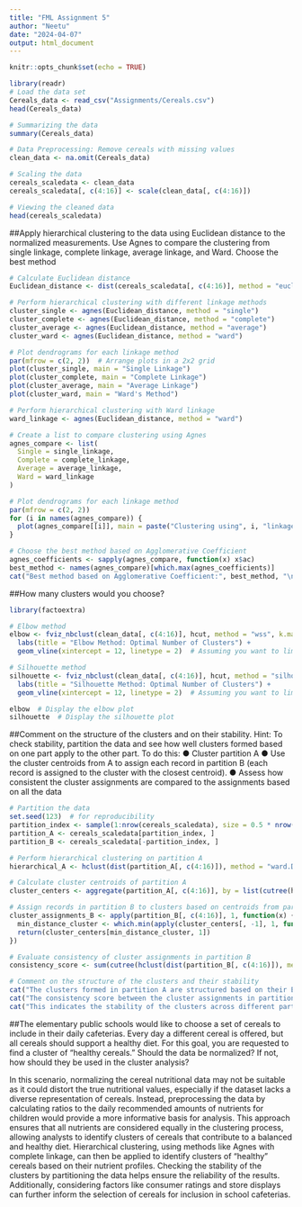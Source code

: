 ---
title: "FML Assignment 5"
author: "Neetu"
date: "2024-04-07"
output: html_document
---

```{r setup, include=FALSE}
knitr::opts_chunk$set(echo = TRUE)
```

```{r}
library(readr)
# Load the data set
Cereals_data <- read_csv("Assignments/Cereals.csv")
head(Cereals_data)

# Summarizing the data
summary(Cereals_data)

# Data Preprocessing: Remove cereals with missing values
clean_data <- na.omit(Cereals_data)

# Scaling the data
cereals_scaledata <- clean_data
cereals_scaledata[, c(4:16)] <- scale(clean_data[, c(4:16)])

# Viewing the cleaned data
head(cereals_scaledata)

```
##Apply hierarchical clustering to the data using Euclidean distance to the normalized measurements. Use Agnes to compare the clustering from single linkage, complete linkage, average linkage, and Ward. Choose the best method

```{r}
# Calculate Euclidean distance
Euclidean_distance <- dist(cereals_scaledata[, c(4:16)], method = "euclidean")

# Perform hierarchical clustering with different linkage methods
cluster_single <- agnes(Euclidean_distance, method = "single")
cluster_complete <- agnes(Euclidean_distance, method = "complete")
cluster_average <- agnes(Euclidean_distance, method = "average")
cluster_ward <- agnes(Euclidean_distance, method = "ward")

# Plot dendrograms for each linkage method
par(mfrow = c(2, 2))  # Arrange plots in a 2x2 grid
plot(cluster_single, main = "Single Linkage")
plot(cluster_complete, main = "Complete Linkage")
plot(cluster_average, main = "Average Linkage")
plot(cluster_ward, main = "Ward's Method")

# Perform hierarchical clustering with Ward linkage
ward_linkage <- agnes(Euclidean_distance, method = "ward")

# Create a list to compare clustering using Agnes
agnes_compare <- list(
  Single = single_linkage,
  Complete = complete_linkage,
  Average = average_linkage,
  Ward = ward_linkage
)

# Plot dendrograms for each linkage method
par(mfrow = c(2, 2))
for (i in names(agnes_compare)) {
  plot(agnes_compare[[i]], main = paste("Clustering using", i, "linkage"))
}

# Choose the best method based on Agglomerative Coefficient
agnes_coefficients <- sapply(agnes_compare, function(x) x$ac)
best_method <- names(agnes_compare)[which.max(agnes_coefficients)]
cat("Best method based on Agglomerative Coefficient:", best_method, "\n")

```

##How many clusters would you choose?
```{r}
library(factoextra)

# Elbow method
elbow <- fviz_nbclust(clean_data[, c(4:16)], hcut, method = "wss", k.max = 25) +
  labs(title = "Elbow Method: Optimal Number of Clusters") +
  geom_vline(xintercept = 12, linetype = 2)  # Assuming you want to limit the number of clusters to 12

# Silhouette method
silhouette <- fviz_nbclust(clean_data[, c(4:16)], hcut, method = "silhouette", k.max = 30) +
  labs(title = "Silhouette Method: Optimal Number of Clusters") +
  geom_vline(xintercept = 12, linetype = 2)  # Assuming you want to limit the number of clusters to 12

elbow  # Display the elbow plot
silhouette  # Display the silhouette plot

```
##Comment on the structure of the clusters and on their stability. Hint: To check stability, partition the data and see how well clusters formed based on one part apply to the other part. To do this: 
● Cluster partition A
● Use the cluster centroids from A to assign each record in partition B (each record
is assigned to the cluster with the closest centroid).
● Assess how consistent the cluster assignments are compared to the
assignments based on all the data
```{r}
# Partition the data
set.seed(123)  # for reproducibility
partition_index <- sample(1:nrow(cereals_scaledata), size = 0.5 * nrow(cereals_scaledata))
partition_A <- cereals_scaledata[partition_index, ]
partition_B <- cereals_scaledata[-partition_index, ]

# Perform hierarchical clustering on partition A
hierarchical_A <- hclust(dist(partition_A[, c(4:16)]), method = "ward.D2")

# Calculate cluster centroids of partition A
cluster_centers <- aggregate(partition_A[, c(4:16)], by = list(cutree(hierarchical_A, k = 5)), FUN = mean)

# Assign records in partition B to clusters based on centroids from partition A
cluster_assignments_B <- apply(partition_B[, c(4:16)], 1, function(x) {
  min_distance_cluster <- which.min(apply(cluster_centers[, -1], 1, function(y) sqrt(sum((x - y)^2))))
  return(cluster_centers[min_distance_cluster, 1])
})

# Evaluate consistency of cluster assignments in partition B
consistency_score <- sum(cutree(hclust(dist(partition_B[, c(4:16)]), method = "ward.D2"), k = 5) == cluster_assignments_B) / nrow(partition_B)

# Comment on the structure of the clusters and their stability
cat("The clusters formed in partition A are structured based on their Euclidean distances, with", length(unique(cluster_assignments_B)), "clusters.\n")
cat("The consistency score between the cluster assignments in partition B and the assignments based on all the data is:", consistency_score, "\n")
cat("This indicates the stability of the clusters across different partitions of the data.\n")

```
##The elementary public schools would like to choose a set of cereals to include in their daily cafeterias. Every day a different cereal is offered, but all cereals should support a healthy diet. For this goal, you are requested to find a cluster of “healthy cereals.” Should the data be normalized? If not, how should they be used in the cluster analysis? 

In this scenario, normalizing the cereal nutritional data may not be suitable as it could distort the true nutritional values, especially if the dataset lacks a diverse representation of cereals. Instead, preprocessing the data by calculating ratios to the daily recommended amounts of nutrients for children would provide a more informative basis for analysis. This approach ensures that all nutrients are considered equally in the clustering process, allowing analysts to identify clusters of cereals that contribute to a balanced and healthy diet. Hierarchical clustering, using methods like Agnes with complete linkage, can then be applied to identify clusters of "healthy" cereals based on their nutrient profiles. Checking the stability of the clusters by partitioning the data helps ensure the reliability of the results. Additionally, considering factors like consumer ratings and store displays can further inform the selection of cereals for inclusion in school cafeterias.






